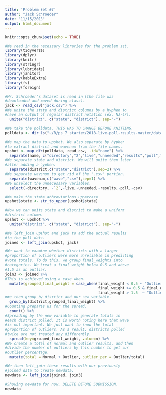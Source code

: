 ```yaml
---
title: 'Problem Set #7'
author: "Jack Schroeder"
date: "11/15/2018"
output: html_document
---
```


```r
knitr::opts_chunk$set(echo = TRUE)

#We read in the necessary libraries for the problem set.
library(tidyverse)
library(dplyr)
library(knitr)
library(stringr)
library(lubridate)
library(janitor)
library(kableExtra)
library(fs)
library(foreign)

#Mr. Schroeder's dataset is read in (the file was
#downloaded and moved during class).
jack <- read_csv("jack.csv") %>% 
#We unite the state and district columns by a hyphen to
#have an output of regular district notation (ex. NJ-07).
  unite("district", c("state", "district"), sep="-")

#We take the polldata. THIS HAS TO CHANGE BEFORE KNITTING.
polldata <- dir_ls("~/R/ps_7_starter/2018-live-poll-results-master/data/")

#We map the data to upshot. We also separate by hyphen
#to extract district and wavenum from the file names.
upshot <- map_dfr(polldata, read_csv, .id="name") %>% 
  separate(name, c("directory","2","live","unneeded","results","poll","district","wavenum"),sep="-")%>% 
#We separate state and district. We will unite them later
#after adding a hyphen.
  separate(district,c("state","district"),sep=2) %>% 
#We separate wavenum to get rid of the ".csv" portion.
  separate(wavenum,c("wave","csv"),sep=1) %>% 
#We unselect the unnecessary variables.
  select(-directory, -`2`,-live,-unneeded,-results,-poll,-csv)

#We make the state abbreviations uppercase.
upshot$state <- str_to_upper(upshot$state)

#Now we can unite state and district to make a uniform
#district column.
upshot <- upshot %>% 
  unite("district", c("state", "district"), sep="-")

#We left_join upshot and jack to add the actual results
#to the poll data.
joined <- left_join(upshot, jack)

#We want to examine whether districts with a larger
#proportion of outliers were more unreliable in predicting
#vote totals. To do this, we group final_weights into
#categories. We treat a final_weight below 0.5 and above
#1.5 as an outlier.
join3 <- joined %>% 
#This is achieved using a case_when.
  mutate(grouped_final_weight = case_when(final_weight < 0.5 ~ "Outlier",
                                          final_weight >= 0.5 & final_weight <= 1.5 ~ "Normal",
                                          final_weight > 1.5  ~ "Outlier")) %>% 
#We then group_by district and our new variable.
  group_by(district,grouped_final_weight) %>% 
#Counting prepares us for the spread.
  count() %>% 
#Spreading by the new variable to generate totals in
#each district polled. It is worth noting here that wave
#is not important. We just want to know the total
#proportion of outliers. As a result, districts polled
#twice are not treated any differently.
  spread(key=grouped_final_weight, value=n) %>% 
#We create a total of normal and outlier results, and then
#divide the number of outliers by this number to get our
#outlier percentage.
  mutate(total = Normal + Outlier, outlier_per = Outlier/total)

#We then left_join these results with our previously
#joined data to create newdata.
newdata <- left_join(joined, join3)

#Showing newdata for now, DELETE BEFORE SUBMISSION.
newdata
```